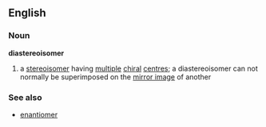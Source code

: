 ==English==
===Noun===
{{wikipedia}}
'''diastereoisomer'''
#{{chemistry}} a [[stereoisomer]] having [[multiple]] [[chiral]] [[centre]]s; a diastereoisomer can not normally be superimposed on the [[mirror image]] of another
===See also===
*[[enantiomer]]